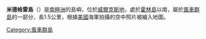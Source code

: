 {{coord|66|20|S|110|24|E|source:GNIS|display=title}}

'''米德格雷島'''（{{lang-en|Midgley Island}}）是[[南極洲|南極洲]]的島嶼，位於[[威爾克斯地|威爾克斯地]]，處於[[霍林島|霍林島]]以南，屬於[[風車群島|風車群島]]的一部分，長1.5公里，根據[[美國|美國]]海軍拍攝的空中照片被繪入地圖。

{{DEFAULTSORT:Midgley Island}}
[[Category:風車群島|Category:風車群島]]


{{WilkesLand-geo-stub}}